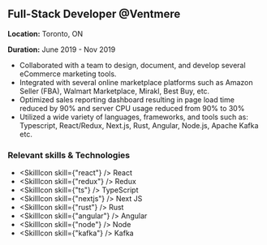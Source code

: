 ## Full-Stack Developer @Ventmere

**Location:** Toronto, ON

**Duration:** June 2019 - Nov 2019

 - Collaborated with a team to design, document, and develop several eCommerce marketing tools.
 - Integrated with several online marketplace platforms such as Amazon Seller (FBA), Walmart Marketplace, Mirakl, Best Buy, etc.
 - Optimized sales reporting dashboard resulting in page load time reduced by 90% and server CPU usage reduced from 90% to 30%
 - Utilized a wide variety of languages, frameworks, and tools such as: Typescript, React/Redux, Next.js, Rust, Angular, Node.js, Apache Kafka etc.

### Relevant skills & Technologies
 - <SkillIcon skill={"react"} /> React
 - <SkillIcon skill={"redux"} /> Redux
 - <SkillIcon skill={"ts"} /> TypeScript
 - <SkillIcon skill={"nextjs"} /> Next JS
 - <SkillIcon skill={"rust"} /> Rust
 - <SkillIcon skill={"angular"} /> Angular
 - <SkillIcon skill={"node"} /> Node
 - <SkillIcon skill={"kafka"} /> Kafka